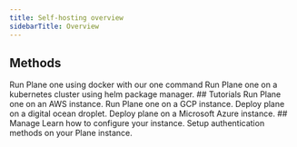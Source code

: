 ```yaml
---
title: Self-hosting overview
sidebarTitle: Overview
---
```


## Methods
<CardGroup cols={2}>
  <Card title="One command" icon="terminal" href="/plane-one/self-host/methods/one-command">
    Run Plane one using docker with our one command
  </Card>
  <Card title="Kubernetes" icon="gear" href="/plane-one/self-host/kubernetes">
    Run Plane one on a kubernetes cluster using helm package manager.
  </Card>
</CardGroup>
## Tutorials
<CardGroup cols={2}>
  <Card title="Deploy on AWS" icon="aws" href="/plane-one/self-host/tutorials/aws">
    Run Plane one on an AWS instance.
  </Card>
  <Card title="Deploy on GCP" icon="google" href="/plane-one/self-host/kubernetes">
    Run Plane one on a GCP instance.
  </Card>
  <Card title="Deploy on Digital ocean" icon="digital-ocean" href="/plane-one/self-host/kubernetes">
    Deploy plane on a digital ocean droplet.
  </Card>
  <Card title="Deploy on Azure" icon="microsoft" href="/plane-one/self-host/kubernetes">
    Deploy plane on a Microsoft Azure instance.
  </Card>
</CardGroup>
## Manage
<CardGroup cols={2}>
  <Card title="Manage Licenses" icon="toolbox" href="/plane-one/self-host/prime-client">
    Learn how to configure your instance.
  </Card>
  <Card title="Prime CLI" icon="star-of-life" href="/plane-one/self-host/prime-cli">
    Setup authentication methods on your Plane instance.
  </Card>
</CardGroup>